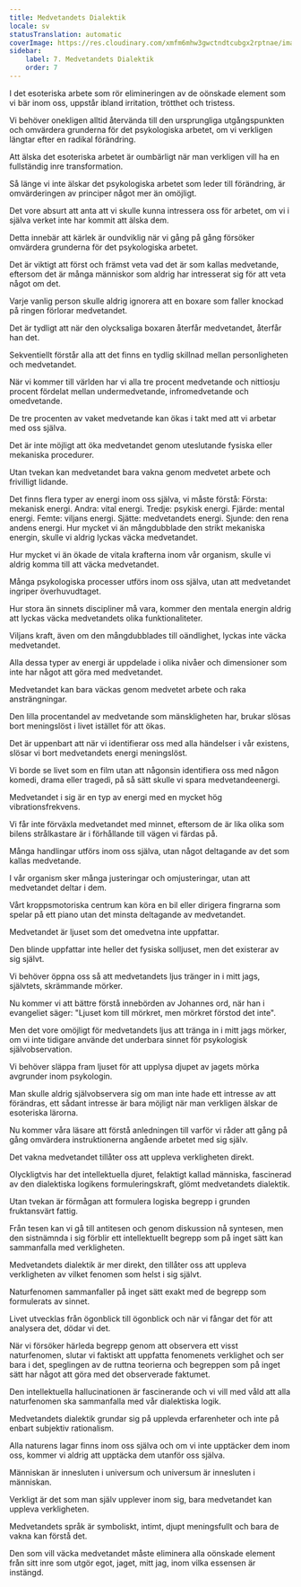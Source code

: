 ```yaml
---
title: Medvetandets Dialektik
locale: sv
statusTranslation: automatic
coverImage: https://res.cloudinary.com/xmfm6mhw3gwctndtcubgx2rptnae/image/upload/v1741354419/small_cover_la_gran_rebelion_28716e29d2.webp
sidebar:
    label: 7. Medvetandets Dialektik
    order: 7
---
```

I det esoteriska arbete som rör elimineringen av de oönskade element som vi bär inom oss, uppstår ibland irritation, trötthet och tristess.

Vi behöver onekligen alltid återvända till den ursprungliga utgångspunkten och omvärdera grunderna för det psykologiska arbetet, om vi verkligen längtar efter en radikal förändring.

Att älska det esoteriska arbetet är oumbärligt när man verkligen vill ha en fullständig inre transformation.

Så länge vi inte älskar det psykologiska arbetet som leder till förändring, är omvärderingen av principer något mer än omöjligt.

Det vore absurt att anta att vi skulle kunna intressera oss för arbetet, om vi i själva verket inte har kommit att älska dem.

Detta innebär att kärlek är oundviklig när vi gång på gång försöker omvärdera grunderna för det psykologiska arbetet.

Det är viktigt att först och främst veta vad det är som kallas medvetande, eftersom det är många människor som aldrig har intresserat sig för att veta något om det.

Varje vanlig person skulle aldrig ignorera att en boxare som faller knockad på ringen förlorar medvetandet.

Det är tydligt att när den olycksaliga boxaren återfår medvetandet, återfår han det.

Sekventiellt förstår alla att det finns en tydlig skillnad mellan personligheten och medvetandet.

När vi kommer till världen har vi alla tre procent medvetande och nittiosju procent fördelat mellan undermedvetande, infromedvetande och omedvetande.

De tre procenten av vaket medvetande kan ökas i takt med att vi arbetar med oss själva.

Det är inte möjligt att öka medvetandet genom uteslutande fysiska eller mekaniska procedurer.

Utan tvekan kan medvetandet bara vakna genom medvetet arbete och frivilligt lidande.

Det finns flera typer av energi inom oss själva, vi måste förstå: Första: mekanisk energi. Andra: vital energi. Tredje: psykisk energi. Fjärde: mental energi. Femte: viljans energi. Sjätte: medvetandets energi. Sjunde: den rena andens energi. Hur mycket vi än mångdubblade den strikt mekaniska energin, skulle vi aldrig lyckas väcka medvetandet.

Hur mycket vi än ökade de vitala krafterna inom vår organism, skulle vi aldrig komma till att väcka medvetandet.

Många psykologiska processer utförs inom oss själva, utan att medvetandet ingriper överhuvudtaget.

Hur stora än sinnets discipliner må vara, kommer den mentala energin aldrig att lyckas väcka medvetandets olika funktionaliteter.

Viljans kraft, även om den mångdubblades till oändlighet, lyckas inte väcka medvetandet.

Alla dessa typer av energi är uppdelade i olika nivåer och dimensioner som inte har något att göra med medvetandet.

Medvetandet kan bara väckas genom medvetet arbete och raka ansträngningar.

Den lilla procentandel av medvetande som mänskligheten har, brukar slösas bort meningslöst i livet istället för att ökas.

Det är uppenbart att när vi identifierar oss med alla händelser i vår existens, slösar vi bort medvetandets energi meningslöst.

Vi borde se livet som en film utan att någonsin identifiera oss med någon komedi, drama eller tragedi, på så sätt skulle vi spara medvetandeenergi.

Medvetandet i sig är en typ av energi med en mycket hög vibrationsfrekvens.

Vi får inte förväxla medvetandet med minnet, eftersom de är lika olika som bilens strålkastare är i förhållande till vägen vi färdas på.

Många handlingar utförs inom oss själva, utan något deltagande av det som kallas medvetande.

I vår organism sker många justeringar och omjusteringar, utan att medvetandet deltar i dem.

Vårt kroppsmotoriska centrum kan köra en bil eller dirigera fingrarna som spelar på ett piano utan det minsta deltagande av medvetandet.

Medvetandet är ljuset som det omedvetna inte uppfattar.

Den blinde uppfattar inte heller det fysiska solljuset, men det existerar av sig självt.

Vi behöver öppna oss så att medvetandets ljus tränger in i mitt jags, självtets, skrämmande mörker.

Nu kommer vi att bättre förstå innebörden av Johannes ord, när han i evangeliet säger: "Ljuset kom till mörkret, men mörkret förstod det inte".

Men det vore omöjligt för medvetandets ljus att tränga in i mitt jags mörker, om vi inte tidigare använde det underbara sinnet för psykologisk självobservation.

Vi behöver släppa fram ljuset för att upplysa djupet av jagets mörka avgrunder inom psykologin.

Man skulle aldrig självobservera sig om man inte hade ett intresse av att förändras, ett sådant intresse är bara möjligt när man verkligen älskar de esoteriska lärorna.

Nu kommer våra läsare att förstå anledningen till varför vi råder att gång på gång omvärdera instruktionerna angående arbetet med sig själv.

Det vakna medvetandet tillåter oss att uppleva verkligheten direkt.

Olyckligtvis har det intellektuella djuret, felaktigt kallad människa, fascinerad av den dialektiska logikens formuleringskraft, glömt medvetandets dialektik.

Utan tvekan är förmågan att formulera logiska begrepp i grunden fruktansvärt fattig.

Från tesen kan vi gå till antitesen och genom diskussion nå syntesen, men den sistnämnda i sig förblir ett intellektuellt begrepp som på inget sätt kan sammanfalla med verkligheten.

Medvetandets dialektik är mer direkt, den tillåter oss att uppleva verkligheten av vilket fenomen som helst i sig självt.

Naturfenomen sammanfaller på inget sätt exakt med de begrepp som formulerats av sinnet.

Livet utvecklas från ögonblick till ögonblick och när vi fångar det för att analysera det, dödar vi det.

När vi försöker härleda begrepp genom att observera ett visst naturfenomen, slutar vi faktiskt att uppfatta fenomenets verklighet och ser bara i det, speglingen av de ruttna teorierna och begreppen som på inget sätt har något att göra med det observerade faktumet.

Den intellektuella hallucinationen är fascinerande och vi vill med våld att alla naturfenomen ska sammanfalla med vår dialektiska logik.

Medvetandets dialektik grundar sig på upplevda erfarenheter och inte på enbart subjektiv rationalism.

Alla naturens lagar finns inom oss själva och om vi inte upptäcker dem inom oss, kommer vi aldrig att upptäcka dem utanför oss själva.

Människan är innesluten i universum och universum är innesluten i människan.

Verkligt är det som man själv upplever inom sig, bara medvetandet kan uppleva verkligheten.

Medvetandets språk är symboliskt, intimt, djupt meningsfullt och bara de vakna kan förstå det.

Den som vill väcka medvetandet måste eliminera alla oönskade element från sitt inre som utgör egot, jaget, mitt jag, inom vilka essensen är instängd.

